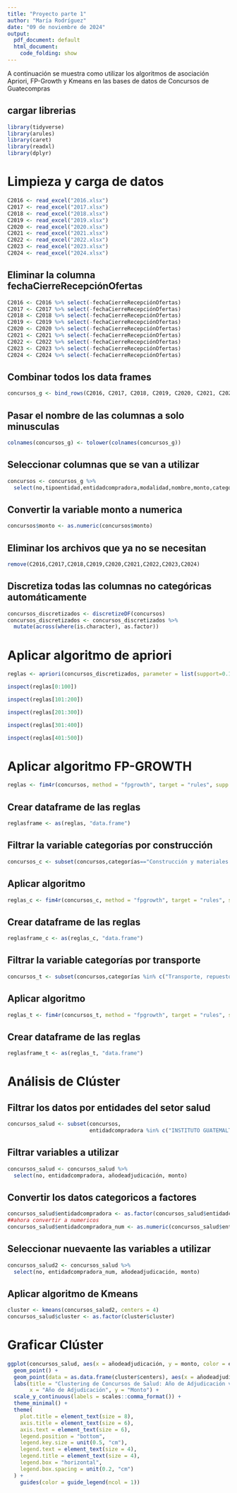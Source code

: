 ---
title: "Proyecto parte 1"
author: "María Rodríguez"
date: "09 de noviembre de 2024"
output:
  pdf_document: default
  html_document:
    code_folding: show
---

A continuación se muestra como utilizar los algoritmos de asociación Apriori,
FP-Growth y Kmeans en las bases de datos de Concursos de Guatecompras

## cargar librerias
```{r message=FALSE, warning=FALSE}
library(tidyverse)
library(arules)
library(caret)
library(readxl)
library(dplyr)
```

# Limpieza y carga de datos
```{r message=FALSE, warning=FALSE}
C2016 <- read_excel("2016.xlsx")
C2017 <- read_excel("2017.xlsx")
C2018 <- read_excel("2018.xlsx")
C2019 <- read_excel("2019.xlsx")
C2020 <- read_excel("2020.xlsx")
C2021 <- read_excel("2021.xlsx")
C2022 <- read_excel("2022.xlsx")
C2023 <- read_excel("2023.xlsx")
C2024 <- read_excel("2024.xlsx")
```

## Eliminar la columna fechaCierreRecepciónOfertas
```{r message=FALSE, warning=FALSE}
C2016 <- C2016 %>% select(-fechaCierreRecepciónOfertas)
C2017 <- C2017 %>% select(-fechaCierreRecepciónOfertas)
C2018 <- C2018 %>% select(-fechaCierreRecepciónOfertas)
C2019 <- C2019 %>% select(-fechaCierreRecepciónOfertas)
C2020 <- C2020 %>% select(-fechaCierreRecepciónOfertas)
C2021 <- C2021 %>% select(-fechaCierreRecepciónOfertas)
C2022 <- C2022 %>% select(-fechaCierreRecepciónOfertas)
C2023 <- C2023 %>% select(-fechaCierreRecepciónOfertas)
C2024 <- C2024 %>% select(-fechaCierreRecepciónOfertas)
```

## Combinar todos los data frames
```{r message=FALSE, warning=FALSE}
concursos_g <- bind_rows(C2016, C2017, C2018, C2019, C2020, C2021, C2022, C2023, C2024)
```

## Pasar el nombre de las columnas a solo minusculas
```{r message=FALSE, warning=FALSE}
colnames(concursos_g) <- tolower(colnames(concursos_g))
```


## Seleccionar columnas que se van a utilizar
```{r message=FALSE, warning=FALSE}
concursos <- concursos_g %>%
  select(no,tipoentidad,entidadcompradora,modalidad,nombre,monto,categorías,añodeadjudicación)
```

## Convertir la variable monto a numerica
```{r message=FALSE, warning=FALSE}
concursos$monto <- as.numeric(concursos$monto)
```

## Eliminar los archivos que ya no se necesitan
```{r message=FALSE, warning=FALSE}
remove(C2016,C2017,C2018,C2019,C2020,C2021,C2022,C2023,C2024)
```


## Discretiza todas las columnas no categóricas automáticamente
```{r message=FALSE, warning=FALSE}
concursos_discretizados <- discretizeDF(concursos)
concursos_discretizados <- concursos_discretizados %>%
  mutate(across(where(is.character), as.factor))
```

# Aplicar algoritmo de apriori

```{r message=FALSE, warning=FALSE}
reglas <- apriori(concursos_discretizados, parameter = list(support=0.1, confidence=0.2))
```
```{r message=FALSE, warning=FALSE}
inspect(reglas[0:100])
```

```{r message=FALSE, warning=FALSE}
inspect(reglas[101:200])
```

```{r message=FALSE, warning=FALSE}
inspect(reglas[201:300])
```

```{r message=FALSE, warning=FALSE}
inspect(reglas[301:400])
```

```{r message=FALSE, warning=FALSE}
inspect(reglas[401:500])
```

# Aplicar algoritmo FP-GROWTH
```{r message=FALSE, warning=FALSE}
reglas <- fim4r(concursos, method = "fpgrowth", target = "rules", supp = 0.2, conf= 0.5)
```


## Crear dataframe de las reglas
```{r message=FALSE, warning=FALSE}
reglasframe <- as(reglas, "data.frame")
```

## Filtrar la variable categorías por construcción
```{r message=FALSE, warning=FALSE}
concursos_c <- subset(concursos,categorías=="Construcción y materiales afines")
```

## Aplicar algoritmo
```{r message=FALSE, warning=FALSE}
reglas_c <- fim4r(concursos_c, method = "fpgrowth", target = "rules", supp = 0.2, conf= 0.5)
```

## Crear dataframe de las reglas
```{r message=FALSE, warning=FALSE}
reglasframe_c <- as(reglas_c, "data.frame")
```

## Filtrar la variable categorías por transporte
```{r message=FALSE, warning=FALSE}
concursos_t <- subset(concursos,categorías %in% c("Transporte, repuestos y combustibles","Transporte, repuestos y combustibles,Otros tipos de bienes o servicios","Transporte, repuestos y combustibles,Otros tipos de bienes o servicios,Seguridad y armament","Transporte, repuestos y combustibles,Seguridad y armament"))
```

## Aplicar algoritmo
```{r message=FALSE, warning=FALSE}
reglas_t <- fim4r(concursos_t, method = "fpgrowth", target = "rules", supp = 0.2, conf= 0.5)
```

## Crear dataframe de las reglas
```{r message=FALSE, warning=FALSE}
reglasframe_t <- as(reglas_t, "data.frame")
```


# Análisis de Clúster

## Filtrar los datos por entidades del setor salud
```{r message=FALSE, warning=FALSE}
concursos_salud <- subset(concursos,
                          entidadcompradora %in% c("INSTITUTO GUATEMALTECO DE SEGURIDAD SOCIAL -IGSS-","MINISTERIO DE SALUD PÚBLICA"))
```

## Filtrar variables a utilizar
```{r message=FALSE, warning=FALSE}
concursos_salud <- concursos_salud %>% 
  select(no, entidadcompradora, añodeadjudicación, monto)
```


## Convertir los datos categoricos a factores
```{r message=FALSE, warning=FALSE}
concursos_salud$entidadcompradora <- as.factor(concursos_salud$entidadcompradora)
##ahora convertir a numericos
concursos_salud$entidadcompradora_num <- as.numeric(concursos_salud$entidadcompradora)
```


## Seleccionar nuevaente las variables a utilizar
```{r message=FALSE, warning=FALSE}
concursos_salud2 <- concursos_salud %>% 
  select(no, entidadcompradora_num, añodeadjudicación, monto)
```


## Aplicar algoritmo de Kmeans
```{r message=FALSE, warning=FALSE}
cluster <- kmeans(concursos_salud2, centers = 4)
concursos_salud$cluster <- as.factor(cluster$cluster)
```


# Graficar Clúster
```{r message=FALSE, warning=FALSE}
ggplot(concursos_salud, aes(x = añodeadjudicación, y = monto, color = entidadcompradora, shape = cluster)) +
  geom_point() +
  geom_point(data = as.data.frame(cluster$centers), aes(x = añodeadjudicación, y = monto), color = "black", size = 4, shape = 17) +
  labs(title = "Clustering de Concursos de Salud: Año de Adjudicación vs Monto",
       x = "Año de Adjudicación", y = "Monto") +
  scale_y_continuous(labels = scales::comma_format()) + 
  theme_minimal() +
  theme(
    plot.title = element_text(size = 8),  
    axis.title = element_text(size = 6),   
    axis.text = element_text(size = 6),
    legend.position = "bottom",          
    legend.key.size = unit(0.5, "cm"),   
    legend.text = element_text(size = 4), 
    legend.title = element_text(size = 4), 
    legend.box = "horizontal",           
    legend.box.spacing = unit(0.2, "cm") 
  ) +
    guides(color = guide_legend(ncol = 1))

```











